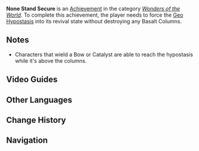 {{Achievement Infobox
|title        = 
|id           = 82078
|order id     = 2078
|category     = Wonders of the World
|description  = Force the [[Geo Hypostasis]] into its revival state without destroying any Basalt Columns.
|requirements = 
|primogems    = 5
|tracking     = 
|hidden       = 1
|topic        = Geo Hypostasis
|type         = Boss
}}
'''None Stand Secure''' is an [[Achievement]] in the category ''[[Wonders of the World]]''. To complete this achievement, the player needs to force the [[Geo Hypostasis]] into its revival state without destroying any Basalt Columns.

==Notes==
* Characters that wield a Bow or Catalyst are able to reach the hypostasis while it's above the columns.
<!--
==Trivia==
-->
==Video Guides==
{{EVT
|video1   = SKky58KHgQc
|caption1 = "None Stand Secure" Guide
}}

==Other Languages==
{{Other Languages
|en      = None Stand Secure
|zhs     = 基础再牢，也能撂倒！
|zhs_rm  = Jīchǔ Zài Láo, Yě Béng Liàodào!
|zht     = 基礎再牢，也能撂倒！
|zht_rm  = Jīchǔ Zài Láo, Yě Béng Liàodào!
|zh_tl   = No Matter How Solid the Foundation Is, It Can Be Knocked Down!
|ja      = 基盤が硬くても勝てる！
|ja_rm   = Kiban ga Katakute mo Kateru!
|ja_tl   = Despite Hard Foundation I Can Win!
|ko      = 공든 탑도 무너진다!
|ko_rm   = 
|ko_tl   = 
|es      = Ni con buenos cimientos...
|es_tl   = 
|fr      = Respect de l'architecture
|fr_tl   = Respect for the Architecture
|ru      = Дело не в фундаменте
|ru_tl   = 
|th      = ต่อให้รากฐานแข็งแรงแค่ไหน ก็สามารถพังทลายได้!
|th_rm   = 
|th_tl   = 
|vi      = Nền tảng dù vững, vẫn bị lung lay!
|vi_tl   = 
|de      = Nichts hält ewig
|de_tl   = Nothing is Eternal
|id      = Bangunan Tetap Bisa Runtuh Meski Fondasinya Kuat!
|id_tl   = Buildings can Still Collapse even with Strong Fondation!
|pt      = Nem com Fundação É Firme
|pt_tl   = 
}}

==Change History==
{{Change History|1.3}}
<!--
==References==
{{Reflist}}
-->
==Navigation==
{{Achievement Navbox|Wonders of the World|Boss}}